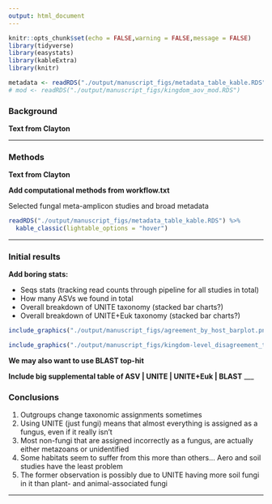 ```yaml
---
output: html_document
---
```


```r
knitr::opts_chunk$set(echo = FALSE,warning = FALSE,message = FALSE)
library(tidyverse)
library(easystats)
library(kableExtra)
library(knitr)
```


```r
metadata <- readRDS("./output/manuscript_figs/metadata_table_kable.RDS")
# mod <- readRDS("./output/manuscript_figs/kingdom_aov_mod.RDS")
```

### Background

**Text from Clayton**

___



### Methods

**Text from Clayton** 

**Add computational methods from workflow.txt**

Selected fungal meta-amplicon studies and broad metadata

```r
readRDS("./output/manuscript_figs/metadata_table_kable.RDS") %>% 
  kable_classic(lightable_options = "hover")
```


___

### Initial results

**Add boring stats:**

  - Seqs stats (tracking read counts through pipeline for all studies in total)
  - How many ASVs we found in total
  - Overall breakdown of UNITE taxonomy (stacked bar charts?)
  - Overall breakdown of UNITE+Euk taxonomy (stacked bar charts?)


```r
include_graphics("./output/manuscript_figs/agreement_by_host_barplot.png")
```


```r
include_graphics("./output/manuscript_figs/kingdom-level_disagreement_taxonomy.png")
```

**We may also want to use BLAST top-hit**

**Include big supplemental table of ASV | UNITE | UNITE+Euk | BLAST**
___


### Conclusions

  1. Outgroups change taxonomic assignments sometimes
  2. Using UNITE (just fungi) means that almost everything is assigned as a fungus, even if it really isn't
  3. Most non-fungi that are assigned incorrectly as a fungus, are actually either metazoans or unidentified
  4. Some habitats seem to suffer from this more than others... Aero and soil studies have the least problem
  5. The former observation is possibly due to UNITE having more soil fungi in it than plant- and animal-associated fungi

___

<br><br><br>